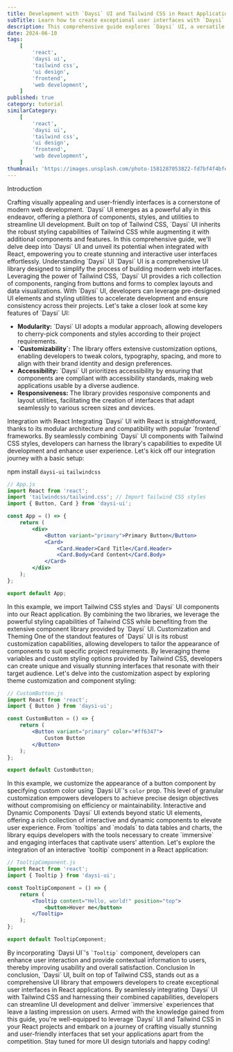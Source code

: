 ```yaml
---
title: Development with `Daysi` UI and Tailwind CSS in React Applications
subTitle: Learn how to create exceptional user interfaces with `Daysi` UI and Tailwind CSS in React
description: This comprehensive guide explores `Daysi` UI, a versatile UI library built on top of Tailwind CSS, and provides detailed instructions on integrating it with React to build modern and interactive user interfaces effectively.
date: 2024-06-10
tags:
    [
        'react',
        'daysi ui',
        'tailwind css',
        'ui design',
        'frontend',
        'web development',
    ]
published: true
category: tutorial
similarCategory:
    [
        'react',
        'daysi ui',
        'tailwind css',
        'ui design',
        'frontend',
        'web development',
    ]
thumbnail: 'https://images.unsplash.com/photo-1581287053822-fd7bf4f4bfec?q=80&w=2101&auto=format&fit=crop&ixlib=rb-4.0.3&ixid=M3wxMjA3fDB8MHxwaG90by1wYWdlfHx8fGVufDB8fHx8fA%3D%3D'
---
```


<Heading type="danger">Introduction</Heading>

<Paragraph>
    Crafting visually appealing and user-friendly interfaces is a cornerstone of
    modern web development. `Daysi` UI emerges as a powerful ally in this
    endeavor, offering a plethora of components, styles, and utilities to
    streamline UI development. Built on top of Tailwind CSS, `Daysi` UI inherits
    the robust styling capabilities of Tailwind CSS while augmenting it with
    additional components and features. In this comprehensive guide, we'll delve
    deep into `Daysi` UI and unveil its potential when integrated with React,
    empowering you to create stunning and interactive user interfaces
    effortlessly.
</Paragraph>
<Heading>Understanding `Daysi` UI</Heading>

<Paragraph>
    `Daysi` UI is a comprehensive UI library designed to simplify the process of
    building modern web interfaces. Leveraging the power of Tailwind CSS,
    `Daysi` UI provides a rich collection of components, ranging from buttons
    and forms to complex layouts and data visualizations. With `Daysi` UI,
    developers can leverage pre-designed UI elements and styling utilities to
    accelerate development and ensure consistency across their projects.
</Paragraph>
<Paragraph>
    Let's take a closer look at some key features of `Daysi` UI:
</Paragraph>
<ul>
    <li>
        <strong>Modularity:</strong> `Daysi` UI adopts a modular approach,
        allowing developers to cherry-pick components and styles according to
        their project requirements.
    </li>
    <li>
        <strong>`Customizability`:</strong> The library offers extensive
        customization options, enabling developers to tweak colors, typography,
        spacing, and more to align with their brand identity and design
        preferences.
    </li>
    <li>
        <strong>Accessibility:</strong> `Daysi` UI prioritizes accessibility by
        ensuring that components are compliant with accessibility standards,
        making web applications usable by a diverse audience.
    </li>
    <li>
        <strong>Responsiveness:</strong> The library provides responsive
        components and layout utilities, facilitating the creation of interfaces
        that adapt seamlessly to various screen sizes and devices.
    </li>
</ul>
<Heading>Integration with React</Heading>

<Paragraph>
    Integrating `Daysi` UI with React is straightforward, thanks to its modular
    architecture and compatibility with popular `frontend` frameworks. By
    seamlessly combining `Daysi` UI components with Tailwind CSS styles,
    developers can harness the library's capabilities to expedite UI development
    and enhance user experience.
</Paragraph>
<Paragraph>
    Let's kick off our integration journey with a basic setup:
</Paragraph>

<CallOut>npm install `daysi-ui` `tailwindcss`</CallOut>

```jsx
// App.js
import React from 'react';
import 'tailwindcss/tailwind.css'; // Import Tailwind CSS styles
import { Button, Card } from 'daysi-ui';

const App = () => {
    return (
        <div>
            <Button variant="primary">Primary Button</Button>
            <Card>
                <Card.Header>Card Title</Card.Header>
                <Card.Body>Card Content</Card.Body>
            </Card>
        </div>
    );
};

export default App;
```

<Paragraph>
    In this example, we import Tailwind CSS styles and `Daysi` UI components
    into our React application. By combining the two libraries, we leverage the
    powerful styling capabilities of Tailwind CSS while benefiting from the
    extensive component library provided by `Daysi` UI.
</Paragraph>
<Heading>Customization and Theming</Heading>

<Paragraph>
    One of the standout features of `Daysi` UI is its robust customization
    capabilities, allowing developers to tailor the appearance of components to
    suit specific project requirements. By leveraging theme variables and custom
    styling options provided by Tailwind CSS, developers can create unique and
    visually stunning interfaces that resonate with their target audience.
</Paragraph>
<Paragraph>
    Let's delve into the customization aspect by exploring theme customization
    and component styling:
</Paragraph>

```jsx
// CustomButton.js
import React from 'react';
import { Button } from 'daysi-ui';

const CustomButton = () => {
    return (
        <Button variant="primary" color="#ff6347">
            Custom Button
        </Button>
    );
};

export default CustomButton;
```

<Paragraph>
    In this example, we customize the appearance of a button component by
    specifying custom color using `Daysi UI`'s <Code>color</Code> prop. This
    level of granular customization empowers developers to achieve precise
    design objectives without compromising on efficiency or maintainability.
</Paragraph>
<Heading>Interactive and Dynamic Components</Heading>

<Paragraph>
    `Daysi` UI extends beyond static UI elements, offering a rich collection of
    interactive and dynamic components to elevate user experience. From
    `tooltips` and `modals` to data tables and charts, the library equips
    developers with the tools necessary to create `immersive` and engaging
    interfaces that captivate users' attention.
</Paragraph>
<Paragraph>
    Let's explore the integration of an interactive `tooltip` component in a
    React application:
</Paragraph>

```jsx
// TooltipComponent.js
import React from 'react';
import { Tooltip } from 'daysi-ui';

const TooltipComponent = () => {
    return (
        <Tooltip content="Hello, world!" position="top">
            <button>Hover me</button>
        </Tooltip>
    );
};

export default TooltipComponent;
```

<Paragraph>
    By incorporating `Daysi UI`'s <Code>`Tooltip`</Code> component, developers
    can enhance user interaction and provide contextual information to users,
    thereby improving usability and overall satisfaction.
</Paragraph>
<Heading>Conclusion</Heading>

<Paragraph>
    In conclusion, `Daysi` UI, built on top of Tailwind CSS, stands out as a
    comprehensive UI library that empowers developers to create exceptional user
    interfaces in React applications. By seamlessly integrating `Daysi` UI with
    Tailwind CSS and harnessing their combined capabilities, developers can
    streamline UI development and deliver `immersive` experiences that leave a
    lasting impression on users.
</Paragraph>
<Paragraph>
    Armed with the knowledge gained from this guide, you're well-equipped to
    leverage `Daysi` UI and Tailwind CSS in your React projects and embark on a
    journey of crafting visually stunning and user-friendly interfaces that set
    your applications apart from the competition.
</Paragraph>
Stay tuned for more UI design tutorials and happy coding!
